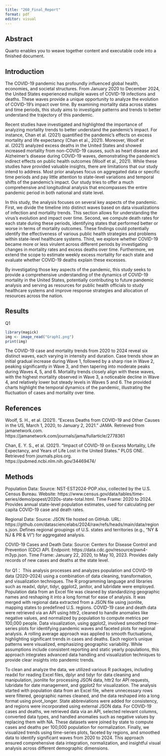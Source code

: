 ```yaml
---
title: "260_Final_Report"
format: pdf
editor: visual
---
```


## Abstract

Quarto enables you to weave together content and executable code into a finished document.

## Introduction

The COVID-19 pandemic has profoundly influenced global health, economies, and societal structures. From January 2020 to December 2024, the United States experienced multiple waves of COVID-19 infections and deaths. These waves provide a unique opportunity to analyze the evolution of COVID-19's impact over time. By examining mortality data across states and time periods, this study aims to investigate patterns and trends to better understand the trajectory of this pandemic.

Recent studies have investigated and highlighted the importance of analyzing mortality trends to better understand the pandemic’s impact. For instance, Chan et al. (2021) quantified the pandemic’s effects on excess mortality and life expectancy (Chan et al., 2021). Moreover, Woolf et al. (2021) analyzed excess deaths in the United States and showed increased mortality from non-COVID-19 causes, such as heart disease and Alzheimer's disease during COVID-19 waves, demonstrating the pandemic's indirect effects on public health outcomes (Woolf et al., 2021). While these studies have provided valuable insights, there are limitations that our study intend to address. Most prior analyses focus on aggregated data or specific time periods and pay little attention to state-level variations and temporal shifts of the pandemic’s impact. Our study tries to offer a much comprehensive and longitudinal analysis that encompasses the entire pandemic period in both national and state level.

In this study, the analysis focuses on several key aspects of the pandemic. First, we divide the timeline into distinct waves based on data visualizations of infection and mortality trends. This section allows for understanding the virus’s evolution and impact over time. Second, we compute death rates for each state during these periods, identifying states that performed better or worse in terms of mortality outcomes. These findings could potentially identify the effectiveness of various public health strategies and problems within state-level healthcare systems. Third, we explore whether COVID-19 became more or less virulent across different periods by investigating changes in mortality rates and excess deaths over time. Furthermore, we extend the scope to estimate weekly excess mortality for each state and evaluate whether COVID-19 deaths explain these excesses.

By investigating those key aspects of the pandemic, this study seeks to provide a comprehensive understanding of the dynamics of COVID-19 mortality in the United States, potentially contributing to future pandemic analysis and serving as resources for public health officials to study healthcare systems and improve response strategies and allocation of resources across the nation.

## Results
Q1

```r
library(magick)
img <- image_read("Graph1.png")
print(img)
```
The COVID-19 case and mortality trends from 2020 to 2024 reveal six distinct waves, each varying in intensity and duration. Case trends show an initial gradual increase during Wave 1, followed by a sharp rise in Wave 2, peaking significantly in Wave 3, and then tapering into moderate peaks during Waves 4, 5, and 6. Mortality trends closely align with these waves, with the highest mortality observed in Wave 3, a noticeable decline in Wave 4, and relatively lower but steady levels in Waves 5 and 6. The provided charts highlight the temporal dynamics of the pandemic, illustrating the fluctuation of cases and mortality over time.






## References

Woolf, S. H., et al. (2021). "Excess Deaths from COVID-19 and Other Causes in the US, March 1, 2020, to January 2, 2021." JAMA. Retrieved from jamanetwork.com. https://jamanetwork.com/journals/jama/fullarticle/2778361

Chan, E. Y. S., et al. (2021). "Impact of COVID-19 on Excess Mortality, Life Expectancy, and Years of Life Lost in the United States." PLOS ONE. Retrieved from journals.plos.org. https://pubmed.ncbi.nlm.nih.gov/34469474/




## Methods

Population Data: Source: NST-EST2024-POP.xlsx, collected by the U.S. Census Bureau. Website: https://www.census.gov/data/tables/time-series/demo/popest/2020s-state-total.html. Time Frame: 2020 to 2024. Provides annual state-level population estimates, used for calculating per capita COVID-19 case and death rates.

Regional Data: Source: JSON file hosted on GitHub. URL: https://github.com/datasciencelabs/2024/raw/refs/heads/main/data/regions.json. Defines regional groupings of U.S. states and territories (e.g., "NY & NJ & PR & VI") for aggregated analysis.

COVID-19 Cases and Death Data: Source: Centers for Disease Control and Prevention (CDC) API. Endpoint: https://data.cdc.gov/resource/pwn4-m3yp.json. Time Frame: January 22, 2020, to May 10, 2023. Provides daily records of new cases and deaths at the state level.


for Q1：
This analysis processes and analyzes population and COVID-19 data (2020–2024) using a combination of data cleaning, transformation, and visualization techniques. The R programming language and libraries such as readxl, dplyr, tidyr, ggplot2, janitor, and lubridate were employed. Population data from an Excel file was cleaned by standardizing geographic names and reshaping it into a long format for ease of analysis. It was merged with regional data extracted from a JSON file using jsonlite, mapping states to predefined U.S. regions. COVID-19 case and death data were retrieved via an API using httr2, cleaned to handle anomalies like negative values, and normalized by population to compute metrics per 100,000 people. Data visualization, using ggplot2, involved smoothed time-series plots for identifying pandemic waves and faceted plots for regional analysis. A rolling average approach was applied to smooth fluctuations, highlighting significant trends in cases and deaths. Each region's unique patterns were visualized, emphasizing geographic variability. While assumptions include consistent reporting and static yearly populations, this approach integrates advanced data handling and visualization techniques to provide clear insights into pandemic trends.


To clean and analyze the data, we utilized various R packages, including readxl for reading Excel files, dplyr and tidyr for data cleaning and manipulation, jsonlite for processing JSON data, httr2 for API requests, lubridate for date management, and ggplot2 for visualization. The analysis started with population data from an Excel file, where unnecessary rows were filtered, geographic names cleaned, and the data reshaped into a long format using pivot_longer. State abbreviations were added for consistency, and regions were incorporated using external JSON data. For COVID-19 cases and deaths, we retrieved data via an API, selected relevant columns, converted data types, and handled anomalies such as negative values by replacing them with NA. These datasets were joined by state to compute cases and deaths per 100,000 population for normalization. Finally, we visualized trends using time-series plots, faceted by regions, and smoothed data to identify significant waves from 2020 to 2024. This approach ensured comprehensive data integration, normalization, and insightful visual analysis across different demographic dimensions.



